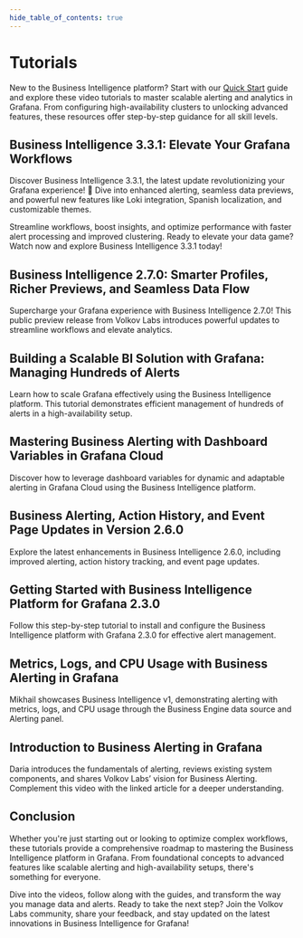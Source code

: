 ```yaml
---
hide_table_of_contents: true
---
```



# Tutorials

New to the Business Intelligence platform? Start with our [Quick Start](/big/quick-start/) guide and explore these video tutorials to master scalable alerting and analytics in Grafana. From configuring high-availability clusters to unlocking advanced features, these resources offer step-by-step guidance for all skill levels.

<Tutorials />

## Business Intelligence 3.3.1: Elevate Your Grafana Workflows

Discover Business Intelligence 3.3.1, the latest update revolutionizing your Grafana experience! 🚀 Dive into enhanced alerting, seamless data previews, and powerful new features like Loki integration, Spanish localization, and customizable themes.

Streamline workflows, boost insights, and optimize performance with faster alert processing and improved clustering. Ready to elevate your data game? Watch now and explore Business Intelligence 3.3.1 today!

<Youtube
  id="QLcjFLYxT8U"
  title="Business Intelligence 3.3.1: Elevate Your Grafana Workflows"
/>

## Business Intelligence 2.7.0: Smarter Profiles, Richer Previews, and Seamless Data Flow

Supercharge your Grafana experience with Business Intelligence 2.7.0! This public preview release from Volkov Labs introduces powerful updates to streamline workflows and elevate analytics.

<Youtube
  id="uRSjwfQJ3ik"
  title="Business Intelligence 2.7.0: Smarter Profiles, Richer Previews, and Seamless Data Flow"
/>

## Building a Scalable BI Solution with Grafana: Managing Hundreds of Alerts

Learn how to scale Grafana effectively using the Business Intelligence platform. This tutorial demonstrates efficient management of hundreds of alerts in a high-availability setup.

<Youtube
  id="aOFfKYsZ9XM"
  title="Building a Scalable BI Solution with Grafana: Managing Hundreds of Alerts"
/>

## Mastering Business Alerting with Dashboard Variables in Grafana Cloud

Discover how to leverage dashboard variables for dynamic and adaptable alerting in Grafana Cloud using the Business Intelligence platform.

<Youtube
  id="ey0ZSbSDxtI"
  title="Mastering Business Alerting: Dashboard Variables in Grafana Cloud"
/>

## Business Alerting, Action History, and Event Page Updates in Version 2.6.0

Explore the latest enhancements in Business Intelligence 2.6.0, including improved alerting, action history tracking, and event page updates.

<Youtube
  id="IOYyfIkNwJ4"
  title="Business Alerting, Action History, and Event Page Updates in Business Intelligence 2.6.0"
/>

## Getting Started with Business Intelligence Platform for Grafana 2.3.0

Follow this step-by-step tutorial to install and configure the Business Intelligence platform with Grafana 2.3.0 for effective alert management.

<Youtube
  id="KM5a2qzlOak"
  title="Getting Started with Business Intelligence Platform for Grafana 2.3.0"
/>

## Metrics, Logs, and CPU Usage with Business Alerting in Grafana

Mikhail showcases Business Intelligence v1, demonstrating alerting with metrics, logs, and CPU usage through the Business Engine data source and Alerting panel.

<Youtube
  id="8UaY916PPXc"
  title="Metrics, Logs, and CPU Usage with Business Alerting in Grafana"
/>

## Introduction to Business Alerting in Grafana

Daria introduces the fundamentals of alerting, reviews existing system components, and shares Volkov Labs’ vision for Business Alerting. Complement this video with the linked article for a deeper understanding.

<Youtube id="vky-7-DfvXE" title="Business Alerting Announcement" />

## Conclusion

Whether you're just starting out or looking to optimize complex workflows, these tutorials provide a comprehensive roadmap to mastering the Business Intelligence platform in Grafana. From foundational concepts to advanced features like scalable alerting and high-availability setups, there's something for everyone.

Dive into the videos, follow along with the guides, and transform the way you manage data and alerts. Ready to take the next step? Join the Volkov Labs community, share your feedback, and stay updated on the latest innovations in Business Intelligence for Grafana!
